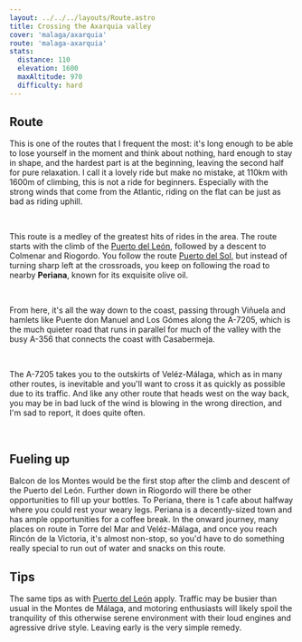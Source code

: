 ```yaml
---
layout: ../../../layouts/Route.astro
title: Crossing the Axarquia valley
cover: 'malaga/axarquia'
route: 'malaga-axarquia'
stats:
  distance: 110
  elevation: 1600
  maxAltitude: 970
  difficulty: hard
---
```



## Route

This is one of the routes that I frequent the most: it's long enough to be able to lose yourself in the moment and think about nothing, hard enough to stay in shape, and the hardest part is at the beginning, leaving the second half for pure relaxation.
I call it a lovely ride but make no mistake, at 110km with 1600m of climbing, this is not a ride for beginners. Especially with the strong winds that come from the Atlantic, riding on the flat can be just as bad as riding uphill.

&nbsp;

This route is a medley of the greatest hits of rides in the area. The route starts with the climb of the [Puerto del León](/destinations/malaga/puertoleon), followed by a descent to Colmenar and Riogordo.
You follow the route [Puerto del Sol](/destinations/malaga/puertodelsol), but instead of turning sharp left at the crossroads, you keep on following the road to nearby **Periana**, known for its exquisite olive oil.

&nbsp;

From here, it's all the way down to the coast, passing through Viñuela and hamlets like Puente don Manuel and Los Gómes along the A-7205, 
which is the much quieter road that runs in parallel for much of the valley with the busy A-356 that connects the coast with Casabermeja.

&nbsp;

The A-7205 takes you to the outskirts of Veléz-Málaga, which as in many other routes, is inevitable and you'll want to cross it as quickly as possible due to its traffic.
And like any other route that heads west on the way back, you may be in bad luck of the wind is blowing in the wrong direction, and I'm sad to report, it does quite often.

&nbsp;

## Fueling up

Balcon de los Montes would be the first stop after the climb and descent of the Puerto del León. Further down in Riogordo will there be other opportunities to fill up your bottles.
To Periana, there is 1 cafe about halfway where you could rest your weary legs. Periana is a decently-sized town and has ample opportunities for a coffee break.
In the onward journey, many places on route in Torre del Mar and Veléz-Málaga, and once you reach Rincón de la Victoria, it's almost non-stop, so you'd have to do something really special to run out of water and snacks on this route.

## Tips

The same tips as with [Puerto del León](/destinations/malaga/puertoleon) apply. 
Traffic may be busier than usual in the Montes de Málaga, and motoring enthusiasts will likely spoil the tranquility of this otherwise serene environment with their loud engines and agressive drive style.
Leaving early is the very simple remedy.